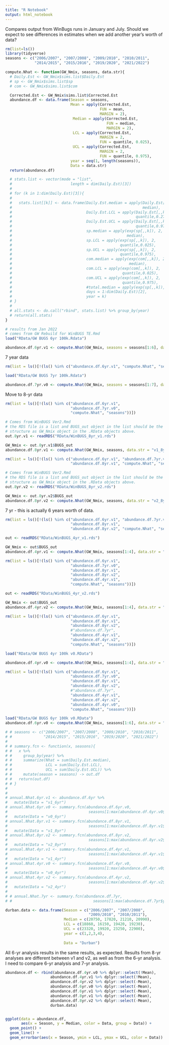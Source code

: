```yaml
---
title: "R Notebook"
output: html_notebook
---
```


Compares output from WinBugs runs in January and July. Should we expect to see differences in estimates when we add another year's worth of data?


```r
rm(list=ls())
library(tidyverse)
seasons <- c("2006/2007", "2007/2008", "2009/2010", "2010/2011", 
             "2014/2015", "2015/2016", "2019/2020", "2021/2022")

compute.Nhat <- function(GW_Nmix, seasons, data.str){
  # Daily.Est <- GW_Nmix$sims.list$Daily.Est
  # sp <- GW_Nmix$sims.list$sp
  # com <- GW_Nmix$sims.list$com

  Corrected.Est <- GW_Nmix$sims.list$Corrected.Est
  abundance.df <- data.frame(Season = seasons, 
                             Mean = apply(Corrected.Est,
                                          FUN = mean,
                                          MARGIN = 2),
                              Median = apply(Corrected.Est, 
                                             FUN = median, 
                                             MARGIN = 2),
                              LCL = apply(Corrected.Est, 
                                          MARGIN = 2, 
                                          FUN = quantile, 0.025),
                              UCL = apply(Corrected.Est, 
                                          MARGIN = 2, 
                                          FUN = quantile, 0.975),
                             year = seq(1, length(seasons)),
                             Data = data.str)
  return(abundance.df)

  # stats.list <- vector(mode = "list",
  #                          length = dim(Daily.Est)[3])
  # 
  # for (k in 1:dim(Daily.Est)[3]){
  # 
  #   stats.list[[k]] <- data.frame(Daily.Est.median = apply(Daily.Est[,,k], 2,
  #                                                          median),
  #                                 Daily.Est.LCL = apply(Daily.Est[,,k], 2,
  #                                                       quantile,0.275),
  #                                 Daily.Est.UCL = apply(Daily.Est[,,k], 2,
  #                                                       quantile,0.975),
  #                                 sp.median = apply(exp(sp[,,k]), 2,
  #                                                   median),
  #                                 sp.LCL = apply(exp(sp[,,k]), 2,
  #                                                quantile,0.025),
  #                                 sp.UCL = apply(exp(sp[,,k]), 2,
  #                                                quantile,0.975),
  #                                 com.median = apply(exp(com[,,k]), 2,
  #                                                    median),
  #                                 com.LCL = apply(exp(com[,,k]), 2,
  #                                                 quantile,0.025),
  #                                 com.UCL = apply(exp(com[,,k]), 2,
  #                                                 quantile,0.975),
  #                                 #total.median = apply(exp(sp[,,k]), 1, sum),
  #                                 days = 1:dim(Daily.Est)[2],
  #                                 year = k)
  # }
  # 
  # all.stats <- do.call("rbind", stats.list) %>% group_by(year)
  # return(all.stats)
}

# results from Jan 2022
# comes from GW Rebuild for WinBUGS TE.Rmd
load("RData/GW BUGS 6yr 100k.Rdata")

abundance.df.6yr.v1 <- compute.Nhat(GW_Nmix, seasons = seasons[1:6], data.str = "v1_6yr")


```


7 year data

```r
rm(list = ls()[!(ls() %in% c("abundance.df.6yr.v1", "compute.Nhat", "seasons"))])

load("RData/GW BUGS 7yr 100k.Rdata")

abundance.df.7yr.v0 <- compute.Nhat(GW_Nmix, seasons = seasons[1:7], data.str = "v0_7yr")


```


Move to 8-yr data

```r
rm(list = ls()[!(ls() %in% c("abundance.df.6yr.v1", 
                             "abundance.df.7yr.v0",
                             "compute.Nhat", "seasons"))])

# Comes from WinBUGS Ver2.Rmd
# the RDS file is a list and BUGS_out object in the list should be the same
# structure as GW_Nmix object in the .RData objects above. 
out.8yr.v1 <- readRDS("RData/WinBUGS_8yr_v1.rds")

GW_Nmix <- out.8yr.v1$BUGS_out
abundance.df.8yr.v1 <- compute.Nhat(GW_Nmix, seasons, data.str = "v1_8yr")


```



```r
rm(list = ls()[!(ls() %in% c("abundance.df.6yr.v1", "abundance.df.7yr.v0",
                             "abundance.df.8yr.v1", "compute.Nhat", "seasons"))])

# Comes from WinBUGS Ver2.Rmd
# the RDS file is a list and BUGS_out object in the list should be the same
# structure as GW_Nmix object in the .RData objects above. 
out.8yr.v2 <- readRDS("RData/WinBUGS_8yr_v2.rds")

GW_Nmix <- out.8yr.v2$BUGS_out
abundance.df.8yr.v2 <- compute.Nhat(GW_Nmix, seasons, data.str = "v2_8yr")

```

7 yr - this is actually 6 years worth of data. 

```r
rm(list = ls()[!(ls() %in% c("abundance.df.6yr.v1", "abundance.df.7yr.v0",
                             "abundance.df.8yr.v1",
                             "abundance.df.8yr.v2", "compute.Nhat", "seasons"))])

out <- readRDS("RData/WinBUGS_4yr_v1.rds")

GW_Nmix <- out$BUGS_out
abundance.df.4yr.v1 <- compute.Nhat(GW_Nmix, seasons[1:4], data.str = "v1_4yr")

```



```r
rm(list = ls()[!(ls() %in% c("abundance.df.6yr.v1",
                             "abundance.df.7yr.v0",
                             "abundance.df.8yr.v1",
                             "abundance.df.8yr.v2", 
                             "abundance.df.4yr.v1", 
                             "compute.Nhat", "seasons"))])

out <- readRDS("RData/WinBUGS_4yr_v2.rds")

GW_Nmix <- out$BUGS_out
abundance.df.4yr.v2 <- compute.Nhat(GW_Nmix, seasons[1:4], data.str = "v2_4yr")

```


```r
rm(list = ls()[!(ls() %in% c("abundance.df.6yr.v1",
                             "abundance.df.8yr.v1",
                             "abundance.df.8yr.v2",
                             #"abundance.df.7yr",
                             "abundance.df.4yr.v1",
                             "abundance.df.4yr.v2",
                             "compute.Nhat", "seasons"))])

load("RData/GW BUGS 4yr 100k v0.RData")

abundance.df.4yr.v0 <- compute.Nhat(GW_Nmix, seasons[1:4], data.str = "v0_4yr")

```


```r
rm(list = ls()[!(ls() %in% c("abundance.df.6yr.v1",
                             "abundance.df.7yr.v0",
                             "abundance.df.8yr.v1",
                             "abundance.df.8yr.v2",
                             #"abundance.df.7yr",
                             "abundance.df.4yr.v1",
                             "abundance.df.4yr.v2",
                             "abundance.df.4yr.v0",
                             "compute.Nhat", "seasons"))])

load("RData/GW BUGS 6yr 100k v0.RData")
abundance.df.6yr.v0 <- compute.Nhat(GW_Nmix, seasons[1:6], data.str = "v0_6yr")

```



```r
# # seasons <- c("2006/2007", "2007/2008", "2009/2010", "2010/2011", 
# #              "2014/2015", "2015/2016", "2019/2020", "2021/2022")
# 
# # summary.fcn <- function(x, seasons){
# #   x %>% 
# #     group_by(year) %>%
# #     summarize(Nhat = sum(Daily.Est.median),
# #               LCL = sum(Daily.Est.LCL),
# #               UCL = sum(Daily.Est.UCL)) %>%
# #     mutate(season = seasons) -> out.df
# #   return(out.df)
# # }
# 
# 
# annual.Nhat.6yr.v1 <- abundance.df.6yr %>%
#   mutate(Data = "v1_6yr")
# annual.Nhat.6yr.v0 <- summary.fcn(abundance.df.6yr.v0,
#                                    seasons[1:max(abundance.df.6yr.v0$year)])%>%
#   mutate(Data = "v0_6yr")
# annual.Nhat.8yr.v1 <- summary.fcn(abundance.df.8yr.v1,
#                                    seasons[1:max(abundance.df.8yr.v1$year)]) %>%
#   mutate(Data = "v1_8yr")
# annual.Nhat.8yr.v2 <- summary.fcn(abundance.df.8yr.v2,
#                                    seasons[1:max(abundance.df.8yr.v2$year)])%>%
#   mutate(Data = "v2_8yr")
# annual.Nhat.4yr.v1 <- summary.fcn(abundance.df.4yr.v1,
#                                    seasons[1:max(abundance.df.4yr.v1$year)])%>%
#   mutate(Data = "v1_4yr")
# annual.Nhat.4yr.v0 <- summary.fcn(abundance.df.4yr.v0,
#                                    seasons[1:max(abundance.df.4yr.v0$year)])%>%
#   mutate(Data = "v0_4yr")
# annual.Nhat.4yr.v2 <- summary.fcn(abundance.df.4yr.v2,
#                                    seasons[1:max(abundance.df.4yr.v2$year)])%>%
#   mutate(Data = "v2_4yr")
# 
# # annual.Nhat.7yr <- summary.fcn(abundance.df.7yr,
# #                                    seasons[1:max(abundance.df.7yr$year)])

durban.data <- data.frame(Season = c("2006/2007", "2007/2008", 
                                     "2009/2010", "2010/2011"),
                          Median = c(20750, 17820, 21210, 20990),
                          LCL = c(18860, 16150, 19420, 19230),
                          UCL = c(23320, 19920, 23250, 22900), 
                          year = c(1,2,3,4),
                          
                          Data = "Durban")
```


All 6-yr analysis results in the same results, as expected. Results from 8-yr analyses are different between v1 and v2, as well as from the 6-yr analysis. I need to compare 6-yr analysis and 7-yr analysis. 

```r
abundance.df <- rbind(abundance.df.4yr.v0 %>% dplyr::select(!Mean),
                    abundance.df.4yr.v1 %>% dplyr::select(!Mean),
                    abundance.df.4yr.v2 %>% dplyr::select(-Mean),
                    abundance.df.6yr.v0 %>% dplyr::select(-Mean),
                    abundance.df.6yr.v1 %>% dplyr::select(-Mean),
                    abundance.df.8yr.v1 %>% dplyr::select(-Mean),
                    abundance.df.8yr.v2 %>% dplyr::select(-Mean), 
                    durban.data)


ggplot(data = abundance.df, 
       aes(x = Season, y = Median, color = Data, group = Data)) +
  geom_point() +
  geom_line() +
  geom_errorbar(aes(x = Season, ymin = LCL, ymax = UCL, color = Data)) 

```



